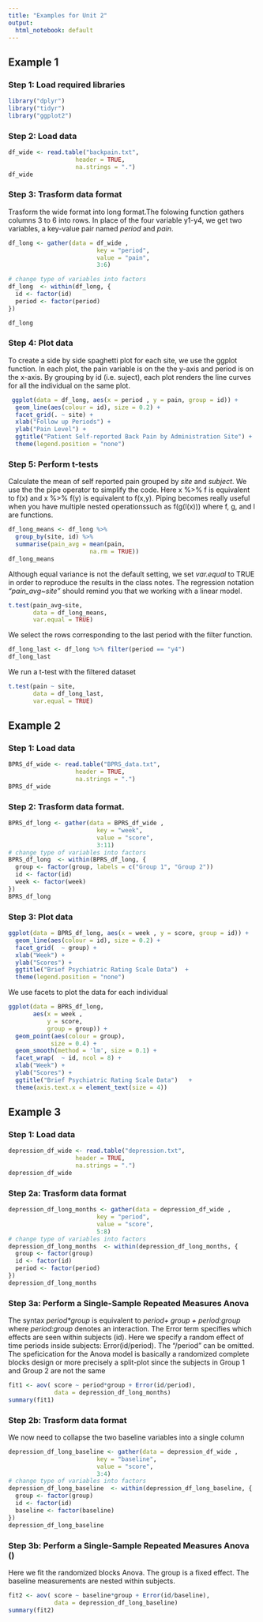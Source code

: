 ```yaml
---
title: "Examples for Unit 2"
output:
  html_notebook: default
---
```

## Example 1

### Step 1: Load required libraries

```r
library("dplyr")
library("tidyr")
library("ggplot2")
```

### Step 2: Load data

```r
df_wide <- read.table("backpain.txt", 
                   header = TRUE,
                   na.strings = ".")
df_wide
```

### Step 3: Trasform data format

Trasform the wide format into long format.The folowing function gathers columns 3 to 6 into rows. In place of the four variable y1-y4, we get two variables, a key-value pair named *period* and *pain*.

```r
df_long <- gather(data = df_wide ,
                         key = "period",
                         value = "pain",
                         3:6)

# change type of variables into factors
df_long  <- within(df_long, {
  id <- factor(id)
  period <- factor(period)
})

df_long
```

### Step 4: Plot data

To create a side by side spaghetti plot for each site, we use the ggplot function. In each plot, the pain variable is on the the y-axis and period is on the x-axis. By grouping by id (i.e. suject), each plot renders the line curves for all the individual on the same plot.
```r
 ggplot(data = df_long, aes(x = period , y = pain, group = id)) +
  geom_line(aes(colour = id), size = 0.2) +
  facet_grid(. ~ site) + 
  xlab("Follow up Periods") +
  ylab("Pain Level") +
  ggtitle("Patient Self-reported Back Pain by Administration Site") +
  theme(legend.position = "none")
```



### Step 5: Perform t-tests

Calculate the mean of self reported pain grouped by *site* and *subject*.  We use the the pipe operator to simplify the code. Here x %>% f is equivalent to f(x) and  x %>% f(y) is equivalent to f(x,y). Piping becomes really useful when you have multiple nested operationssuch as  f(g(l(x))) where f, g, and l are functions.

```r
df_long_means <- df_long %>%
  group_by(site, id) %>%
  summarise(pain_avg = mean(pain,
                       na.rm = TRUE))
df_long_means 
```

Although equal variance is not the default setting, we set *var.equal* to TRUE in order to reproduce the results in the class notes. The regression notation *"pain_avg~site"* should remind you that we working with a linear model.
```r
t.test(pain_avg~site,
       data = df_long_means,
       var.equal = TRUE)
```

We select the rows corresponding to the last period with the filter function.

```r
df_long_last <- df_long %>% filter(period == "y4")
df_long_last
```

We run a t-test with the filtered dataset
```r
t.test(pain ~ site, 
       data = df_long_last, 
       var.equal = TRUE)
```


## Example 2

### Step 1: Load data

```r
BPRS_df_wide <- read.table("BPRS_data.txt", 
                   header = TRUE,
                   na.strings = ".")
BPRS_df_wide
```

### Step 2: Trasform data format.


```r
BPRS_df_long <- gather(data = BPRS_df_wide ,
                         key = "week",
                         value = "score",
                         3:11)
# change type of variables into factors
BPRS_df_long  <- within(BPRS_df_long, {
  group <- factor(group, labels = c("Group 1", "Group 2"))
  id <- factor(id)
  week <- factor(week)
})
BPRS_df_long
```


### Step 3: Plot data


```r
ggplot(data = BPRS_df_long, aes(x = week , y = score, group = id)) +
  geom_line(aes(colour = id), size = 0.2) +
  facet_grid(  ~ group) + 
  xlab("Week") + 
  ylab("Scores") + 
  ggtitle("Brief Psychiatric Rating Scale Data")  +
  theme(legend.position = "none")
```

We use facets to plot the data for each individual

```r
ggplot(data = BPRS_df_long, 
       aes(x = week , 
           y = score, 
           group = group)) +
  geom_point(aes(colour = group),
            size = 0.4) +
  geom_smooth(method = 'lm', size = 0.1) +
  facet_wrap(  ~ id, ncol = 8) + 
  xlab("Week") + 
  ylab("Scores") + 
  ggtitle("Brief Psychiatric Rating Scale Data")   +
  theme(axis.text.x = element_text(size = 4))
```
## Example 3

### Step 1: Load data

```r
depression_df_wide <- read.table("depression.txt", 
                   header = TRUE,
                   na.strings = ".")
depression_df_wide
```

### Step 2a: Trasform data format

```r
depression_df_long_months <- gather(data = depression_df_wide ,
                         key = "period",
                         value = "score",
                         5:8)
# change type of variables into factors
depression_df_long_months  <- within(depression_df_long_months, {
  group <- factor(group)
  id <- factor(id)
  period <- factor(period)
})
depression_df_long_months

```
### Step 3a: Perform a Single-Sample Repeated Measures Anova 

The syntax *period\*group* is equivalent to *period+ group + period:group* where  *period:group* denotes an interaction. The Error term specifies which effects are seen within subjects (id). Here we specify a random effect of time periods inside subjects: Error(id/period). The "/period" can be omitted. The speficication for the Anova model is basically a randomized complete blocks design or more precisely a split-plot since the subjects in Group 1 and Group 2 are not the same 
```r
fit1 <- aov( score ~ period*group + Error(id/period), 
             data = depression_df_long_months)
summary(fit1)
```


### Step 2b: Trasform data format

We now need to collapse the two baseline variables into a single column
```r
depression_df_long_baseline <- gather(data = depression_df_wide ,
                         key = "baseline",
                         value = "score",
                         3:4)
# change type of variables into factors
depression_df_long_baseline  <- within(depression_df_long_baseline, {
  group <- factor(group)
  id <- factor(id)
  baseline <- factor(baseline)
})
depression_df_long_baseline


```

### Step 3b: Perform a Single-Sample Repeated Measures Anova ()

Here we fit the randomized blocks Anova. The group is a fixed effect. The baseline measurements are nested within subjects.
```r
fit2 <- aov( score ~ baseline*group + Error(id/baseline), 
             data = depression_df_long_baseline)
summary(fit2)
```
